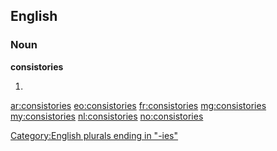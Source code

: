 ==English==

===Noun===
'''consistories'''

# {{plural of|[[consistory]]}}

[[Category:English plurals ending in "-ies"]]

[[ar:consistories]]
[[eo:consistories]]
[[fr:consistories]]
[[mg:consistories]]
[[my:consistories]]
[[nl:consistories]]
[[no:consistories]]